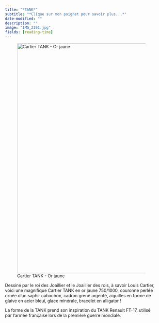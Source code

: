 ```yaml
---
title: "*TANK*"
subtitle: "*Clique sur mon poignet pour savoir plus...*"
date-modified: ""
description: ""
image: "IMG_2191.jpg"
fields: [reading-time]
---
```


![Cartier TANK - Or jaune](IMG_2191.jpg){fig-align="center" width="20cm"}

Dessiné par le roi des Joaillier et le Joaillier des rois, à savoir Louis Cartier, voici une magnifique Cartier TANK en or jaune 750/1000, couronne perlée ornée d'un saphir cabochon, cadran grené argenté, aiguilles en forme de glaive en acier bleui, glace minérale, bracelet en alligator !

La forme de la TANK prend son inspiration du TANK Renault FT-17, utilisé par l'armée française lors de la première guerre mondiale.
